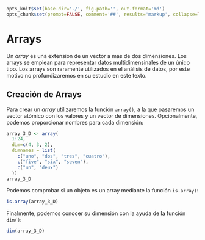 ```r
opts_knit$set(base.dir='./', fig.path='', out.format='md')
opts_chunk$set(prompt=FALSE, comment='##', results='markup', collapse=TRUE, echo=TRUE, eval=TRUE)
```


# Arrays


Un _array_ es una extensión de un vector a más de dos dimensiones. Los arrays se
emplean para representar  datos multidimensinales de un único tipo. Los arrays son
raramente utilizados en el análisis de datos, por este motivo no profundizaremos
en su estudio en este texto.


## Creación de Arrays

Para crear un _array_ utilizaremos la función `array()`, a la que pasaremos
un vector atómico con los valores y un vector de dimensiones. Opcionalmente, 
podemos proporcionar nombres para cada dimensión:

```r
array_3_D <- array(
  1:24, 
  dim=c(4, 3, 2),
  dimnames = list(
    c("uno", "dos", "tres", "cuatro"),
    c("five", "six", "seven"),
    c("un", "deux")
  ))
array_3_D
```


Podemos comprobar si un objeto es un array mediante la función `is.array)`:

```r
is.array(array_3_D)
```

Finalmente, podemos conocer su dimensión con la ayuda de la función `dim()`:

```r
dim(array_3_D)
```











































